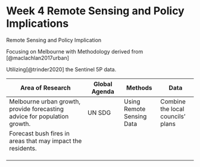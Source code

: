 # Week 4 Remote Sensing and Policy Implications {.unnumbered}

Remote Sensing and Policy Implication

Focusing on Melbourne with Methodology derived from [@maclachlan2017urban]

Utilizing[@trinder2020] the Sentinel 5P data.

| Area of Research                                                          | Global Agenda | Methods                   | Data                              |
|------------------------------|--------------|--------------|--------------|
| Melbourne urban growth, provide forecasting advice for population growth. | UN SDG        | Using Remote Sensing Data | Combine the local councils' plans |
| Forecast bush fires in areas that may impact the residents.               |               |                           |                                   |
|                                                                           |               |                           |                                   |
|                                                                           |               |                           |                                   |
|                                                                           |               |                           |                                   |
